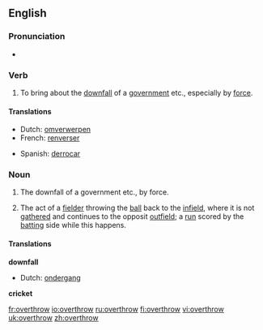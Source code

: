 ==English==

===Pronunciation===
*{{IPA|/ovəɻ'θɻɔʊ/}}

===Verb===
{{en-verb|overthrows|overthrowing|overthrew|overthrown}}

# To bring about the [[downfall]] of a [[government]] etc., especially by [[force]].

====Translations====
{{top}}
*Dutch: [[omverwerpen]]
*French: [[renverser]]
{{mid}}
*Spanish: [[derrocar]]
{{bottom}}

===Noun===
{{en-noun}}

# The downfall of a government etc., by force.
#{{cricket}} The act of a [[fielder]] throwing the [[ball]] back to the [[infield]], where it is not [[gather]]ed and continues to the opposit [[outfield]]; a [[run]] scored by the [[batting]] side while this happens.

====Translations====
'''downfall'''
{{top}}
*Dutch: [[ondergang]] {{m}}
{{mid}}
{{bottom}}

'''cricket'''
{{top}}
{{mid}}
{{bottom}}

[[fr:overthrow]]
[[io:overthrow]]
[[ru:overthrow]]
[[fi:overthrow]]
[[vi:overthrow]]
[[uk:overthrow]]
[[zh:overthrow]]